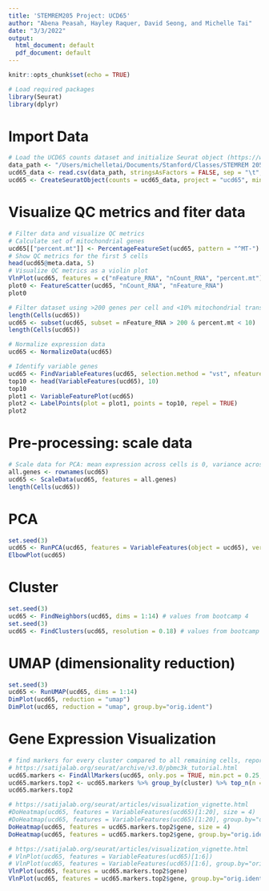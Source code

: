 ```yaml
---
title: 'STEMREM205 Project: UCD65'
author: "Abena Peasah, Hayley Raquer, David Seong, and Michelle Tai"
date: "3/3/2022"
output:
  html_document: default
  pdf_document: default
---
```


```r
knitr::opts_chunk$set(echo = TRUE)
```

```r
# Load required packages
library(Seurat)
library(dplyr)
```
# Import Data

```r
# Load the UCD65 counts dataset and initialize Seurat object (https://www.ncbi.nlm.nih.gov/geo/query/acc.cgi?acc=GSE131007)
data_path <- "/Users/michelletai/Documents/Stanford/Classes/STEMREM 205/Project/GSE131007_ucd65_count_matrix.tsv"
ucd65_data <- read.csv(data_path, stringsAsFactors = FALSE, sep = "\t", header = TRUE, row.names = 1)
ucd65 <- CreateSeuratObject(counts = ucd65_data, project = "ucd65", min.cells = 3, min.features = 200)
```
# Visualize QC metrics and fiter data

```r
# Filter data and visualize QC metrics
# Calculate set of mitochondrial genes
ucd65[["percent.mt"]] <- PercentageFeatureSet(ucd65, pattern = "^MT-")
# Show QC metrics for the first 5 cells
head(ucd65@meta.data, 5)
# Visualize QC metrics as a violin plot
VlnPlot(ucd65, features = c("nFeature_RNA", "nCount_RNA", "percent.mt"), ncol = 3)
plot0 <- FeatureScatter(ucd65, "nCount_RNA", "nFeature_RNA")
plot0

# Filter dataset using >200 genes per cell and <10% mitochondrial transcripts
length(Cells(ucd65))
ucd65 <- subset(ucd65, subset = nFeature_RNA > 200 & percent.mt < 10)
length(Cells(ucd65))

# Normalize expression data
ucd65 <- NormalizeData(ucd65)

# Identify variable genes
ucd65 <- FindVariableFeatures(ucd65, selection.method = "vst", nfeatures = 2000)
top10 <- head(VariableFeatures(ucd65), 10)
top10
plot1 <- VariableFeaturePlot(ucd65)
plot2 <- LabelPoints(plot = plot1, points = top10, repel = TRUE)
plot2
```

# Pre-processing: scale data

```r
# Scale data for PCA: mean expression across cells is 0, variance across cells is 1
all.genes <- rownames(ucd65)
ucd65 <- ScaleData(ucd65, features = all.genes)
length(Cells(ucd65))
```

# PCA

```r
set.seed(3)
ucd65 <- RunPCA(ucd65, features = VariableFeatures(object = ucd65), verbose = FALSE)
ElbowPlot(ucd65)
```

# Cluster

```r
set.seed(3)
ucd65 <- FindNeighbors(ucd65, dims = 1:14) # values from bootcamp 4
set.seed(3)
ucd65 <- FindClusters(ucd65, resolution = 0.18) # values from bootcamp 4
```

# UMAP (dimensionality reduction)

```r
set.seed(3)
ucd65 <- RunUMAP(ucd65, dims = 1:14)
DimPlot(ucd65, reduction = "umap")
DimPlot(ucd65, reduction = "umap", group.by="orig.ident")
```

# Gene Expression Visualization

```r
# find markers for every cluster compared to all remaining cells, report only the positive ones
# https://satijalab.org/seurat/archive/v3.0/pbmc3k_tutorial.html
ucd65.markers <- FindAllMarkers(ucd65, only.pos = TRUE, min.pct = 0.25, logfc.threshold = 0.25)
ucd65.markers.top2 <- ucd65.markers %>% group_by(cluster) %>% top_n(n = 2, wt = avg_log2FC)
ucd65.markers.top2
```

```r
# https://satijalab.org/seurat/articles/visualization_vignette.html
#DoHeatmap(ucd65, features = VariableFeatures(ucd65)[1:20], size = 4)
#DoHeatmap(ucd65, features = VariableFeatures(ucd65)[1:20], group.by="orig.ident", size = 3, angle=20)
DoHeatmap(ucd65, features = ucd65.markers.top2$gene, size = 4)
DoHeatmap(ucd65, features = ucd65.markers.top2$gene, group.by="orig.ident", size = 3, angle=20)
```

```r
# https://satijalab.org/seurat/articles/visualization_vignette.html
# VlnPlot(ucd65, features = VariableFeatures(ucd65)[1:6])
# VlnPlot(ucd65, features = VariableFeatures(ucd65)[1:6], group.by="orig.ident")
VlnPlot(ucd65, features = ucd65.markers.top2$gene)
VlnPlot(ucd65, features = ucd65.markers.top2$gene, group.by="orig.ident")
```